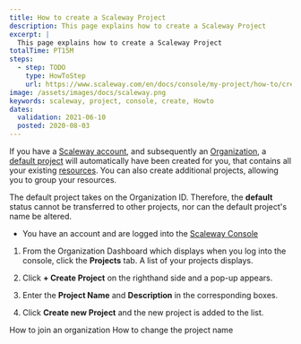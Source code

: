 ```yaml
---
title: How to create a Scaleway Project
description: This page explains how to create a Scaleway Project
excerpt: |
  This page explains how to create a Scaleway Project
totalTime: PT15M
steps:
  - step: TODO
    type: HowToStep
    url: https://www.scaleway.com/en/docs/console/my-project/how-to/create-a-project
image: /assets/images/docs/scaleway.png
keywords: scaleway, project, console, create, Howto
dates:
  validation: 2021-06-10
  posted: 2020-08-03
---
```


If you have a [Scaleway account](/console/my-account/how-to/create-an-account), and subsequently an [Organization](/console/my-project/concepts#organization), a [default project](/console/my-project/concepts#default-project) will automatically have been created for you, that contains all your existing [resources](/console/my-project/concepts#resources). You can also create additional projects, allowing you to group your resources. 

<Message type="note">

  The default project takes on the Organization ID. Therefore, the **default** status cannot be transferred to other projects, nor can the default project's name be altered.

</Message>

<Message type="requirement">

- You have an account and are logged into the [Scaleway Console](https://console.scaleway.com) 

</Message>

1. From the Organization Dashboard which displays when you log into the console, click the **Projects** tab. A list of your projects displays.

2. Click **+ Create Project** on the righthand side and a pop-up appears. 

3. Enter the **Project Name** and **Description** in the corresponding boxes. 

4. Click **Create new Project** and the new project is added to the list. 


<Navigation title="See Also">
  <PreviousButton to="/console/my-project/how-to/join-an-organization/">How to join an organization</PreviousButton>
  <NextButton to="/console/my-project/how-to/change-project-name/">How to change the project name</NextButton>
</Navigation>
